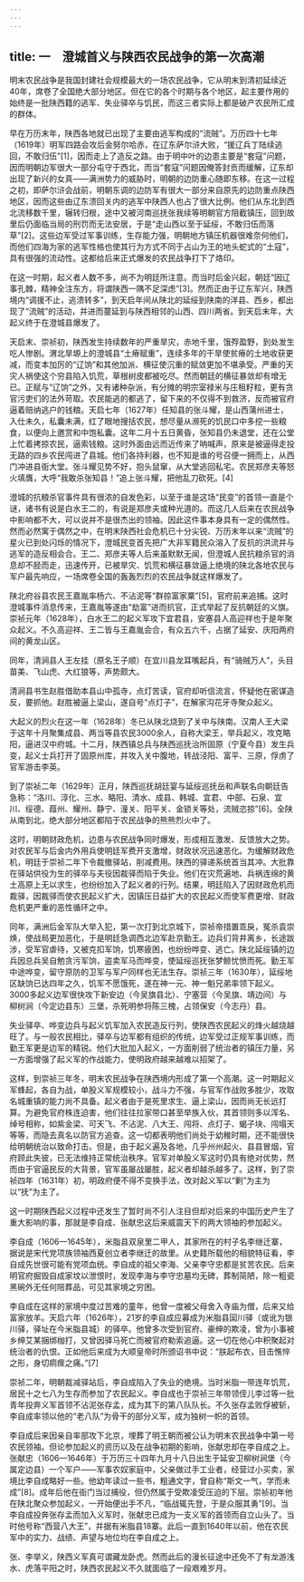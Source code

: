 ```yaml
---
---
---
```

title: 一　澄城首义与陕西农民战争的第一次高潮
---




明末农民战争是我国封建社会规模最大的一场农民战争，它从明末到清初延续近40年，席卷了全国绝大部分地区。但在它的各个时期与各个地区，起主要作用的始终是一批陕西籍的逃军、失业驿卒与饥民，而这三者实际上都是破产农民所汇成的群体。

早在万历末年，陕西各地就已出现了主要由逃军构成的“流贼”。万历四十七年（1619年）明军四路会攻后金努尔哈赤，在辽东萨尔浒大败，“援辽兵丁陆续逃回，不敢归伍”[1]，因而走上了造反之路。由于明中叶的边患主要是“套寇”问题，因而明朝边军很大一部分屯守于西北，而当“套寇”问题因俺答封贡而缓解，辽东却出现了新兴的女真——满洲势力的威胁时，明朝的边防重心随即东移。在这一过程之初，即萨尔浒会战前，明朝东调的边防军有很大一部分来自原先的边防重点陕西地区，因而这些由辽东溃回关内的逃军中陕西人也占了很大比例。他们从东北到西北流移数千里，辗转归根，途中又被河南巡抚张我续等明朝官方阻截镇压，回到故里后仍面临当局的刑罚而无法安居，于是“走山西以至于延绥，不敢归伍而落草”[2]。这些边军受过军事训练，生存能力强，明朝地方镇压机器很难奈何他们，而他们四海为家的逃军性格也使其行为方式不同于占山为王的地头蛇式的“土寇”，具有很强的流动性。这都给后来正式爆发的农民战争打下了烙印。

在这一时期，起义者人数不多，尚不为明廷所注意。而当时后金兴起，朝廷“因辽事孔棘，精神全注东方，将谓陕西一隅不足深虑”[3]。然而正由于辽东军兴，陕西境内“调援不止，逃溃转多”，到天启年间从陕北的延绥到陕南的洋县、西乡，都出现了“流贼”的活动，并进而蔓延到与陕西相邻的山西、四川两省。到天启末年，大起义终于在澄城县爆发了。

天启末、崇祯初，陕西发生持续数年的严重旱灾，赤地千里，饿殍盈野，到处发生吃人惨剧。渭北旱塬上的澄城县“土瘠赋重”，连续多年的干旱使贫瘠的土地收获更减，而变本加厉的“辽饷”和其他加派、横征使沉重的赋敛更加不堪承受。严重的天灾人祸使这个穷县陷入饥荒，草根树皮都被吃尽。然而朝廷的横征暴敛却有增无已。正赋与“辽饷”之外，又有诸种杂派，有分摊的明宗室禄米与庄租籽粒，更有贪官污吏们的法外苛取。农民能逃的都逃了，留下来的不仅得不到救济，反而被官府逼着赔纳逃户的钱粮。天启七年（1627年）任知县的张斗耀，是山西蒲州进士，入仕未久，私囊未满，红了眼地搜括农民，想尽量从濒死的饥民口中多挖一些粮食，以便向上邀赏和中饱私囊。这年二月十五日黄昏，张知县仍未退堂，还在公堂上忙着拷掠农民，逼索钱粮。这时外面由远而近传来了呐喊声，原来是被逼得走投无路的四乡农民闯进了县城。他们各持利器，也不知是谁的号召便一拥而上，从西门冲进县衙大堂。张斗耀见势不好，抱头鼠窜，从大堂逃回私宅。农民郑彦夫等怒火填膺，大呼“我敢杀张知县！”追上张斗耀，把他乱刀砍死。[4]

澄城的抗粮杀官事件具有很浓的自发色彩，以至于谁是这场“民变”的首领一直是个谜，诸书有说是白水王二的，有说是郑彦夫或种光道的。而这几人后来在农民战争中影响都不大，可以说并不是很杰出的领袖。因此这件事本身具有一定的偶然性。然而必然寓于偶然之中，在明末陕西社会危机已十分尖锐、万历末年以来“流贼”的星火已到处闪烁的情况下，澄城民变首先把广大非军籍民众溶入了反抗的洪流并与逃军的造反相会合。王二、郑彦夫等人后来虽默默无闻，但澄城人民抗粮杀官的消息却不胫而走，迅速传开，已被旱灾、饥荒和横征暴敛逼上绝境的陕北各地农民与军户最先响应，一场席卷全国的轰轰烈烈的农民战争就这样爆发了。

陕北府谷县农民王嘉胤率杨六、不沾泥等“群掠富家粟”[5]，官府前来追捕。这时澄城事件消息传来，王嘉胤等遂由“劫富”进而抗官，正式举起了反抗朝廷的义旗。崇祯元年（1628年），白水王二的起义军攻下宜君县，安塞县人高迎祥也于是年聚众起义。不久高迎祥、王二皆与王嘉胤会合，有众五六千，占据了延安、庆阳两府间的黄龙山区。

同年，清涧县人王左挂（原名王子顺）在宜川县龙耳嘴起兵，有“骑贼万人”，头目苗美、飞山虎、大红狼等，声势颇大。

清涧县书生赵胜借助本县山中孤寺，点灯苦读，官府却听信流言，怀疑他在密谋造反，要抓他。赵胜被逼上梁山，遂自号“点灯子”，在解家沟花牙寺聚众起义。

大起义的烈火在这一年（1628年）冬已从陕北烧到了关中与陕南。汉南人王大梁于这年十月聚集成县、两当等县农民3000余人，自称大梁王，举兵起义，攻克略阳，逼进汉中府城。十二月，陕西镇总兵与陕西巡抚治所固原（宁夏今县）发生兵变，起义士兵打开了固原州库，并攻入关中腹地，转战泾阳、富平、三原，俘虏了官军游击李英。

到了崇祯二年（1629年）正月，陕西巡抚胡廷宴与延绥巡抚岳和声联名向朝廷告急称：“洛川、淳化、三水、略阳、清水、成县、韩城、宜君、中部、石泉、宜川、绥德、葭州、耀州、静宁、潼关、阳平关、金锁关等处，流贼恣掠”[6]。全陕从南到北，绝大部分地区都陷于农民战争的熊熊烈火中了。

这时，明朝财政危机，边患与农民战争同时爆发，形成相互激发、反馈放大之势。对农民军与后金内外用兵使明廷军费开支激增，财政状况迅速恶化。为缓解财政危机，明廷于崇祯二年下令裁撤驿站，削减费用。陕西的驿递系统首当其冲。大批靠在驿站供役为生的驿卒与夫役因裁驿而陷于失业。他们在灾荒遍地、兵祸连绵的黄土高原上无以求生，也纷纷加入了起义者的行列。结果，明廷陷入了因财政危机而裁驿，因裁驿而使农民起义扩大，因镇压日益扩大的农民起义而使军费更增、财政危机更严重的恶性循环之中。

同年，满洲后金军队大举入犯，第一次打到北京城下，崇祯帝措置乖戾，冤杀袁崇焕，使战局更加恶化，于是明廷急调西北边军赴京勤王。边兵们背井离乡，长途跋涉，受军官虐待，又被克扣军饷，饥寒疲困，也纷纷哗变、逃亡。陕北延绥镇的边兵因总兵吴自勉贪污军饷，盗卖军马而哗变，使延绥巡抚张梦鲸忧愤而死。勤王军中途哗变，留守原防的卫军与军户同样也无法生存。崇祯三年（1630年），延绥地区缺饷已达四年之久，饥军不愿饿死，遂在神一元、神一魁兄弟率领下起义。3000多起义边军很快攻下新安边（今吴旗县北）、宁塞营（今吴旗、靖边间）与柳树涧（今定边县东）三堡，杀死明参将陈三槐，占领保安（今志丹）县。

失业驿卒、哗变边兵与起义饥军加入农民造反行列，使陕西农民起义的烽火越烧越旺了。与一般农民相比，驿卒与边军都有组织的传统，边军受过正规军事训练，而勤王军更是边军的精锐。他们大批加入起义，一方面削弱了统治者的镇压力量，另一方面增强了起义军的作战能力，使明政府越来越难以招架了。

这样，到崇祯三年冬，明末农民战争在陕西境内形成了第一个高潮。这一时期起义军蜂起，各自为战，单股义军规模较小，战斗力不强，与官军作战败多胜少，攻取名城重镇的能力尚不具备。起义者由于是死里求生、逼上梁山，因而尚无长远打算。为避免官府株连迫害，他们往往拉家带口甚至举族入伙，其首领则多以浑名、绰号相称，如紫金梁、可天飞、不沾泥、八大王、闯将、点灯子、蝎子块、闯塌天等等，而隐去真名以防官方追查。这一切都表明他们尚处于幼稚时期，还不能很快给明朝统治以致命打击。但是，由于起义遍及各地，几乎州州起火、县县冒烟，官府顾此失彼，已无法维持正常统治秩序。官军对单股义军这时仍具有绝对优势，然而由于官逼民反的大背景，官军虽屡战屡胜，起义者却越杀越多了。这样，到了崇祯四年（1631年）初，明政府便不得不变换手法，改对起义军以“剿”为主为以“抚”为主了。

这一时期陕西起义过程中还发生了暂时尚不引人注目但却对后来的中国历史产生了重大影响的事，那就是李自成、张献忠这后来威震天下的两大领袖的参加起义。

李自成（1606—1645年），米脂县双泉里二甲人，其家所在的村子名李继迁寨，据说是宋代党项族领袖西夏创立者李继迁的故里。从史籍所载他的相貌特征看，李自成先世很可能有党项血统。李自成的祖父李海、父亲李守忠都是贫苦农民。后来明官府掘毁自成家坟以泄恨时，发现李海与李守忠墓均无碑，葬制简陋，除一粗瓷黑碗外无任何陪葬品，可见其家境之穷困。

李自成在这样的家境中度过苦难的童年，他曾一度被父母舍入寺庙为僧，后来又给富家放羊。天启六年（1626年），21岁的李自成应募成为米脂县圁川驿（或讹为银川驿，驿址在今米脂县城）的驿卒。他曾多次受到官府、豪绅的欺凌，曾为小事被乡绅艾某捆绑枷打，又曾因驿马死亡而被官府勒索追逼。这一切在他心中积聚起对统治者的仇恨。正如他后来成为大顺皇帝时所颁诏书中说：“朕起布衣，目击憔悴之形，身切痌瘝之痛。”[7]

崇祯二年，明朝裁减驿站后，李自成陷入了失业的绝境。当时米脂一带连年饥荒，居民十之七八为生存而参加了农民起义。李自成也于崇祯三年带领侄儿李过等一批青年投奔义军首领不沾泥张存孟，成为其下的第八队队长。不久张存孟败俘被斩，李自成率领以他的“老八队”为骨干的部分义军，成为独树一帜的首领。

李自成后来因亲自率部攻下北京，埋葬了明王朝而被公认为明末农民战争中第一号农民领袖。但论参加起义的资历以及在战争初期的影响，张献忠却在李自成之上。张献忠（1606—1646年）于万历三十四年九月十八日出生于延安卫柳树涧堡（今属定边县）一个军户——军事农奴家庭中，父亲做过手工业者，经营过小买卖，家境比李自成略好一些。他幼年读过一些书，粗通文字，曾自称“斯文一气，学而未成”[8]。成年后他在衙门当过捕役，但仍然属于受欺凌受压迫的下层。崇祯初年他在陕北聚众参加起义，一开始便出手不凡，“临战辄先登，于是众服其勇”[9]。当李自成投奔张存孟而加入义军时，张献忠已成为一支义军的首领而自立山头了。当时他号称“西营八大王”，并据有米脂县18寨。此后一直到1640年以前，他在农民军中的实力、战绩、声望与地位均在李自成之上。

张、李举义，陕西义军真可谓藏龙卧虎。然而此后的漫长征途中还免不了有龙游浅水、虎落平阳之时，陕西农民起义不久就面临了一段艰难岁月。